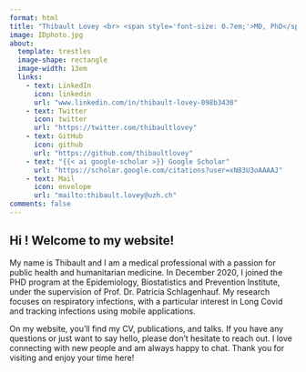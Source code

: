 ```yaml
---
format: html
title: "Thibault Lovey <br> <span style='font-size: 0.7em;'>MD, PhD</span>"
image: IDphoto.jpg
about:
  template: trestles
  image-shape: rectangle
  image-width: 13em
  links:
    - text: LinkedIn
      icon: linkedin
      url: "www.linkedin.com/in/thibault-lovey-098b3430"
    - text: Twitter
      icon: twitter
      url: "https://twitter.com/thibaultlovey"
    - text: GitHub
      icon: github
      url: "https://github.com/thibaultlovey"
    - text: "{{< ai google-scholar >}} Google Scholar"
      url: "https://scholar.google.com/citations?user=xN83U3oAAAAJ"
    - text: Mail
      icon: envelope
      url: "mailto:thibault.lovey@uzh.ch"
comments: false
---
```

## Hi ! Welcome to my website!

My name is Thibault and I am a medical professional with a passion for public health and humanitarian medicine.
In December 2020, I joined the PHD program at the Epidemiology, Biostatistics and Prevention Institute, under the supervision of Prof. Dr. Patricia Schlagenhauf. My research focuses on respiratory infections, with a particular interest in Long Covid and tracking infections using mobile applications.

On my website, you’ll find my CV, publications, and talks. If you have any questions or just want to say hello, please don’t hesitate to reach out. I love connecting with new people and am always happy to chat. Thank you for visiting and enjoy your time here!
